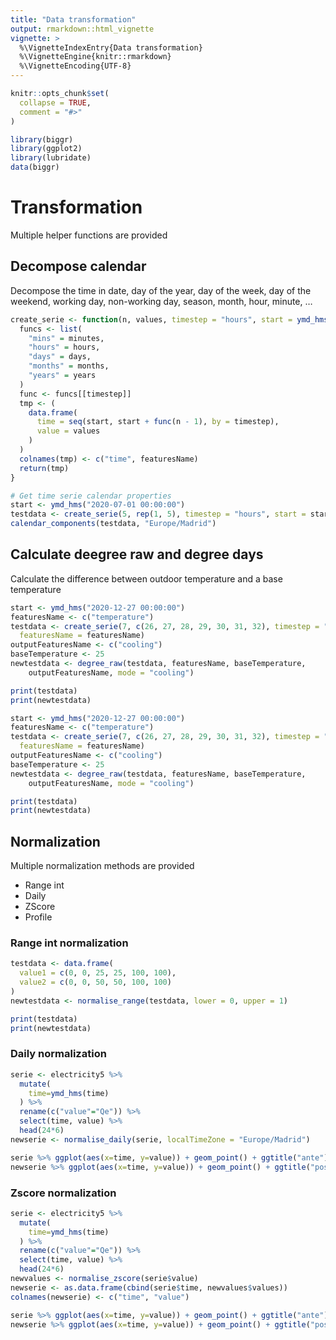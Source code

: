 ```yaml
---
title: "Data transformation"
output: rmarkdown::html_vignette
vignette: >
  %\VignetteIndexEntry{Data transformation}
  %\VignetteEngine{knitr::rmarkdown}
  %\VignetteEncoding{UTF-8}
---
```


```r
knitr::opts_chunk$set(
  collapse = TRUE,
  comment = "#>"
)
```

```r
library(biggr)
library(ggplot2)
library(lubridate)
data(biggr)
```

# Transformation

Multiple helper functions are provided


## Decompose calendar

Decompose the time in date, day of the year, day of the week, day of the
weekend, working day, non-working day, season, month, hour, minute, ...

```r
create_serie <- function(n, values, timestep = "hours", start = ymd_hms("2020-01-01 00:00:00"), featuresName = c("value")) {
  funcs <- list(
    "mins" = minutes,
    "hours" = hours,
    "days" = days,
    "months" = months,
    "years" = years
  )
  func <- funcs[[timestep]]
  tmp <- (
    data.frame(
      time = seq(start, start + func(n - 1), by = timestep),
      value = values
    )
  )
  colnames(tmp) <- c("time", featuresName)
  return(tmp)
}
```

```r
# Get time serie calendar properties
start <- ymd_hms("2020-07-01 00:00:00")
testdata <- create_serie(5, rep(1, 5), timestep = "hours", start = start)
calendar_components(testdata, "Europe/Madrid")
```

## Calculate deegree raw and degree days

Calculate the difference between outdoor temperature and a base temperature

```r
start <- ymd_hms("2020-12-27 00:00:00")
featuresName <- c("temperature")
testdata <- create_serie(7, c(26, 27, 28, 29, 30, 31, 32), timestep = "days",
  featuresName = featuresName)
outputFeaturesName <- c("cooling")
baseTemperature <- 25
newtestdata <- degree_raw(testdata, featuresName, baseTemperature,
    outputFeaturesName, mode = "cooling")

print(testdata)
print(newtestdata)
```

```r
start <- ymd_hms("2020-12-27 00:00:00")
featuresName <- c("temperature")
testdata <- create_serie(7, c(26, 27, 28, 29, 30, 31, 32), timestep = "days",
  featuresName = featuresName)
outputFeaturesName <- c("cooling")
baseTemperature <- 25
newtestdata <- degree_raw(testdata, featuresName, baseTemperature,
    outputFeaturesName, mode = "cooling")

print(testdata)
print(newtestdata)
```

## Normalization

Multiple normalization methods are provided

- Range int
- Daily
- ZScore
- Profile

### Range int normalization

```r
testdata <- data.frame(
  value1 = c(0, 0, 25, 25, 100, 100),
  value2 = c(0, 0, 50, 50, 100, 100)
)
newtestdata <- normalise_range(testdata, lower = 0, upper = 1)

print(testdata)
print(newtestdata)
```

### Daily normalization

```r
serie <- electricity5 %>%
  mutate(
    time=ymd_hms(time)
  ) %>%
  rename(c("value"="Qe")) %>%
  select(time, value) %>%
  head(24*6)
newserie <- normalise_daily(serie, localTimeZone = "Europe/Madrid")

serie %>% ggplot(aes(x=time, y=value)) + geom_point() + ggtitle("ante")
newserie %>% ggplot(aes(x=time, y=value)) + geom_point() + ggtitle("post")
```

### Zscore normalization

```r
serie <- electricity5 %>%
  mutate(
    time=ymd_hms(time)
  ) %>%
  rename(c("value"="Qe")) %>%
  select(time, value) %>%
  head(24*6)
newvalues <- normalise_zscore(serie$value)
newserie <- as.data.frame(cbind(serie$time, newvalues$values)) 
colnames(newserie) <- c("time", "value")

serie %>% ggplot(aes(x=time, y=value)) + geom_point() + ggtitle("ante")
newserie %>% ggplot(aes(x=time, y=value)) + geom_point() + ggtitle("post")
```
